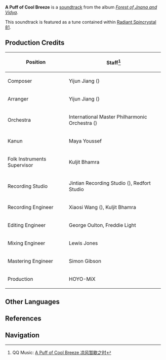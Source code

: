 {{Soundtrack Infobox
|title          =
|image          = Forest of Jnana and Vidya.png
|album          = Forest of Jnana and Vidya
|disc           = 2
|number         = 47
|featured       =
|featured2      =
|featured3      =
|featured_disc  =
|featured_disc2 =
|featured_disc3 =
|youtube_id     = nFODrb3TARQ
|spotify_id     = 2DSY7GuLoK7ZusYiSgUyok
|played_in      = Ardravi Valley
|during         = [[Ardravi Valley]] (Day)
|domain         =
|previous       = Faint Afterglow
|next           = A Whisper of Evening Star
}}
'''A Puff of Cool Breeze''' is a [[soundtrack]] from the album ''[[Forest of Jnana and Vidya]]''.

This soundtrack is featured as a tune contained within [[Radiant Spincrystal 81]].

==Production Credits==
{| class="wikitable" style="text-align:left; height:0.5em"
! Position
! Staff<ref>QQ Music: [https://y.qq.com/n/ryqq/songDetail/000f5k0x2ZauNW A Puff of Cool Breeze 凉风暂歇之时]</ref>
|-
! Composer
| Yijun Jiang ({{zh|姜以君}})
|-
! Arranger
| Yijun Jiang ({{zh|姜以君}})
|-
! Orchestra
| International Master Philharmonic Orchestra ({{zh|国际首席爱乐乐团}})
|-
! Kanun
| Maya Youssef
|-
! Folk Instruments Supervisor
| Kuljit Bhamra
|-
! Recording Studio
| Jintian Recording Studio ({{zh|金田录音棚}}), Redfort Studio
|-
! Recording Engineer
| Xiaosi Wang ({{zh|王小四}}), Kuljit Bhamra
|-
! Editing Engineer
| George Oulton, Freddie Light
|-
! Mixing Engineer
| Lewis Jones
|-
! Mastering Engineer
| Simon Gibson
|-
! Production
| HOYO-MiX
|}
<!--
==Videos==
<gallery hideaddbutton="true" captionalign="center">
</gallery>

==Trivia==
-->
==Other Languages==
{{Other Languages
|en      = A Puff of Cool Breeze
|zhs     = 凉风暂歇之时
|zhs_rm  = Liángfēng Zànxiē zhī Shí
|zht     = 涼風暫歇之時
|zht_rm  = Liángfēng Zhànxiē zhī Shí
|zh_tl   = 
|ja      = 涼風の小憩
|ja_rm   = Ryoufuu no Shoukei
|ja_tl   = 
|ko      = A Puff of Cool Breeze<ref name="RS">{{Ref/Item|Radiant Spincrystal 81|note=Korean, Spanish, French, Russian, Thai, German, Indonesian, Portuguese, Turkish, Italian}}</ref>
|es      = A Puff of Cool Breeze<ref name="RS" />
|fr      = A Puff of Cool Breeze<ref name="RS" />
|ru      = A Puff of Cool Breeze<ref name="RS" />
|th      = A Puff of Cool Breeze<ref name="RS" />
|vi      = Khi Gió Lặng
|vi_tl   = 
|de      = A Puff of Cool Breeze<ref name="RS" />
|id      = A Puff of Cool Breeze<ref name="RS" />
|pt      = A Puff of Cool Breeze<ref name="RS" />
|tr      = A Puff of Cool Breeze<ref name="RS" />
|it      = Un soffio di fresca brezza<ref name="RS" />
|it_tl   = A Breath of Fresh Breeze
}}

==References==
{{Reflist}}

==Navigation==
{{Soundtrack Navbox|Forest of Jnana and Vidya}}